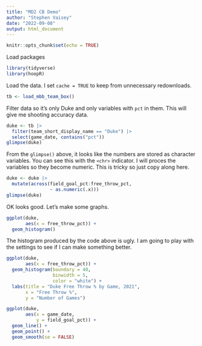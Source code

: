 ```yaml
---
title: "MD2 CB Demo"
author: "Stephen Vaisey"
date: "2022-09-08"
output: html_document
---
```


```r
knitr::opts_chunk$set(echo = TRUE)
```

Load packages

```r
library(tidyverse)
library(hoopR)
```

Load the data. I set `cache = TRUE` to keep from unnecessary redownloads.

```r
tb <- load_mbb_team_box()
```

Filter data so it's only Duke and only variables with `pct` in them. This will give me shooting accuracy data.

```r
duke <- tb |> 
  filter(team_short_display_name == "Duke") |> 
  select(game_date, contains("pct"))
glimpse(duke)
```

From the `glimpse()` above, it looks like the numbers are stored as character variables. You can see this with the `<chr>` indicator. I will proces the variables so they become numeric. This is tricky so just copy along here.

```r
duke <- duke |> 
  mutate(across(field_goal_pct:free_throw_pct,
                ~ as.numeric(.x)))
glimpse(duke)
```

OK looks good. Let's make some graphs.

```r
ggplot(duke,
       aes(x = free_throw_pct)) +
  geom_histogram()
```

The histogram produced by the code above is ugly. I am going to play with the settings to see if I can make something better.

```r
ggplot(duke,
       aes(x = free_throw_pct)) +
  geom_histogram(boundary = 40,
                 binwidth = 5,
                 color = "white") +
  labs(title = "Duke Free Throw % by Game, 2021",
       x = "Free Throw %",
       y = "Number of Games")
```


```r
ggplot(duke,
       aes(x = game_date,
           y = field_goal_pct)) +
  geom_line() +
  geom_point() +
  geom_smooth(se = FALSE)
```


